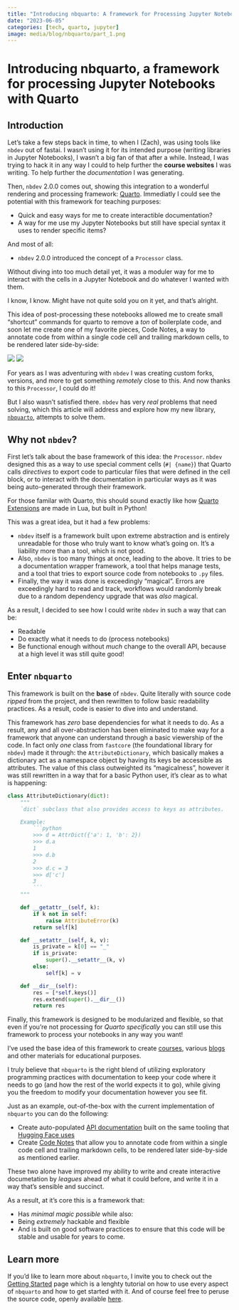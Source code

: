 ```yaml
---
title: "Introducing nbquarto: A framework for Processing Jupyter Notebooks"
date: "2023-06-05"
categories: [tech, quarto, jupyter]
image: media/blog/nbquarto/part_1.png
---
```


# Introducing nbquarto, a framework for processing Jupyter Notebooks with Quarto 

## Introduction 

Let's take a few steps back in time, to when I (Zach), was using tools like `nbdev` out of fastai. I wasn't using it for its 
intended purpose (writing libraries in Jupyter Notebooks), I wasn't a big fan of that after a while. Instead, I was 
trying to hack it in any way I could to help further the **course websites** I was writing. To help further the *documentation* 
I was generating. 

Then, `nbdev` 2.0.0 comes out, showing this integration to a wonderful rendering and processing framework: [Quarto](quarto.org/). 
Immediatly I could see the potential with this framework for teaching purposes:

- Quick and easy ways for me to create interactible documentation?
- A way for me use my Jupyter Notebooks but still have special syntax it uses to render specific items?

And most of all:

- `nbdev` 2.0.0 introduced the concept of a `Processor` class. 

Without diving into too much detail yet, it was a moduler way for me to 
interact with the cells in a Jupyter Notebook and do whatever I wanted with them.

I know, I know. Might have not quite sold you on it yet, and that's alright.

This idea of post-processing these notebooks allowed me to create small "shortcut" commands for quarto to remove a 
*ton* of boilerplate code, and soon let me create one of my favorite pieces, Code Notes, a way to annotate code from within 
a single code cell and trailing markdown cells, to be rendered later side-by-side:

![](media/blog/nbquarto/part_1.png)
![](media/blog/nbquarto/part_2.png)

For years as I was adventuring with `nbdev` I was creating custom forks, versions, and more to get something *remotely* close to this. And now
thanks to this `Processor`, I could do it!

But I also wasn't satisfied there. `nbdev` has very *real* problems that need solving, which this article will address and explore how my new library, [`nbquarto`](https://muellerzr.github.io/nbquarto),
attempts to solve them.


## Why not `nbdev`?

First let's talk about the base framework of this idea: the `Processor`. `nbdev` designed this as a way to use special comment cells (`#| {name}`) that Quarto calls *directives*
to export code to particular files that were defined in the cell block, or to interact with the documentation in particular ways as it was being auto-generated through their framework.

For those familar with Quarto, this should sound exactly like how [Quarto Extensions](https://quarto.org/docs/extensions/creating.html) are made in Lua, but built in Python!

This was a great idea, but it had a few problems:

- `nbdev` itself is a framework built upon extreme abstraction and is entirely unreadable for those who truly want to know what's going on. It's a liability more than a tool, which is not good.
- Also, `nbdev` is too many things at once, leading to the above. It tries to be a documentation wrapper framework, a tool that helps manage tests, and a tool that tries to export source code from notebooks to `.py` files.
- Finally, the way it was done is exceedingly "magical". Errors are exceedingly hard to read and track, workflows would randomly break due to a random dependency upgrade that was *also* magical.

As a result, I decided to see how I could write `nbdev` in such a way that can be:

- Readable
- Do exactly what it needs to do (process notebooks)
- Be functional enough without *much* change to the overall API, because at a high level it was still quite good!

## Enter `nbquarto`

This framework is built on the **base** of `nbdev`. Quite literally with source code *ripped* from the project, and then rewritten to follow basic readability practices. As a result, code 
is easier to dive into and understand.

This framework has *zero* base dependencies for what it needs to do. As a result, any and all over-abstraction has been eliminated to make way for a framework that anyone 
can understand through a basic viewership of the code. In fact only *one* class from `fastcore` (the foundational library for `nbdev`) made it through: the `AttributeDictionary`, which 
basically makes a dictionary act as a namespace object by having its keys be accessible as attributes. The value of this class outweighted its "magicalness", however it was still rewritten in 
a way that for a basic Python user, it's clear as to what is happening:

```python
class AttributeDictionary(dict):
    """
    `dict` subclass that also provides access to keys as attributes.

    Example:
        ```python
        >>> d = AttrDict({'a': 1, 'b': 2})
        >>> d.a
        1
        >>> d.b
        2
        >>> d.c = 3
        >>> d['c']
        3
        ```
    """

    def __getattr__(self, k):
        if k not in self:
            raise AttributeError(k)
        return self[k]

    def __setattr__(self, k, v):
        is_private = k[0] == "_"
        if is_private:
            super().__setattr__(k, v)
        else:
            self[k] = v

    def __dir__(self):
        res = [*self.keys()]
        res.extend(super().__dir__())
        return res
```

Finally, this framework is designed to be modularized and flexible, so that even if you're not processing for *Quarto specifically* you can still use this framework to 
process your notebooks in any way you want!


I've used the base idea of this framework to create [courses](https://store.walkwithfastai.com), various [blogs](https://muellerzr.github.io/til) and other materials for educational purposes.

I truly believe that `nbquarto` is the right blend of utilizing exploratory programming practices with documentation to keep your code where it needs to go (and how the rest of the world expects it to go),
while giving you the freedom to modify your documentation however you see fit.

Just as an example, out-of-the-box with the current implementation of `nbquarto` you can do the following:

- Create auto-populated [API documentation](https://muellerzr.github.io/nbquarto/package_reference/processors.html#nbquarto.processors.autodoc.AutoDocProcessor) built on the same tooling that [Hugging Face uses](https://github.com/huggingface/doc-builder)
- Create [Code Notes](https://muellerzr.github.io/nbquarto/package_reference/processors.html#nbquarto.processors.codenote.CodeNoteProcessor) that allow you to annotate code from within a single code cell and trailing markdown cells, to be rendered later side-by-side as mentioned earlier.

These two alone have improved my ability to write and create interactive documetation by *leagues* ahead of what it could before, and write it in a way that's sensible and succinct. 

As a result, at it's core this is a framework that:

- Has *minimal magic possible* while also:
- Being *extremely* hackable and flexible
- And is built on good software practices to ensure that this code will be stable and usable for years to come. 

## Learn more

If you'd like to learn more about `nbquarto`, I invite you to check out the [Getting Started](https://muellerzr.github.io/nbquarto/getting_started.html) page which is a lenghty tutorial on how to use every aspect 
of `nbquarto` and how to get started with it. And of course feel free to peruse the source code, openly available [here](https://github.com/muellerzr/nbquarto/tree/main).

